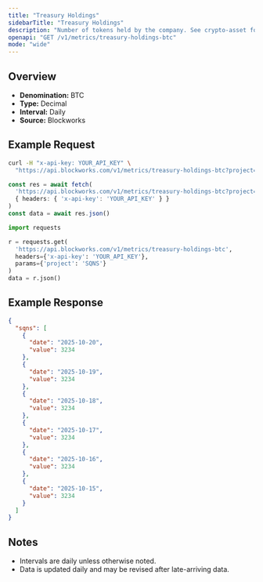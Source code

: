 ```yaml
---
title: "Treasury Holdings"
sidebarTitle: "Treasury Holdings"
description: "Number of tokens held by the company. See crypto-asset for asset indicator"
openapi: "GET /v1/metrics/treasury-holdings-btc"
mode: "wide"
---
```


## Overview

- **Denomination:** BTC
- **Type:** Decimal
- **Interval:** Daily
- **Source:** Blockworks

## Example Request

<CodeGroup>

```bash cURL
curl -H "x-api-key: YOUR_API_KEY" \
  "https://api.blockworks.com/v1/metrics/treasury-holdings-btc?project=SQNS"
```

```typescript TypeScript
const res = await fetch(
  'https://api.blockworks.com/v1/metrics/treasury-holdings-btc?project=SQNS',
  { headers: { 'x-api-key': 'YOUR_API_KEY' } }
)
const data = await res.json()
```

```python Python
import requests

r = requests.get(
  'https://api.blockworks.com/v1/metrics/treasury-holdings-btc',
  headers={'x-api-key': 'YOUR_API_KEY'},
  params={'project': 'SQNS'}
)
data = r.json()
```

</CodeGroup>

## Example Response

```json
{
  "sqns": [
    {
      "date": "2025-10-20",
      "value": 3234
    },
    {
      "date": "2025-10-19",
      "value": 3234
    },
    {
      "date": "2025-10-18",
      "value": 3234
    },
    {
      "date": "2025-10-17",
      "value": 3234
    },
    {
      "date": "2025-10-16",
      "value": 3234
    },
    {
      "date": "2025-10-15",
      "value": 3234
    }
  ]
}
```

## Notes
- Intervals are daily unless otherwise noted.
- Data is updated daily and may be revised after late-arriving data.
